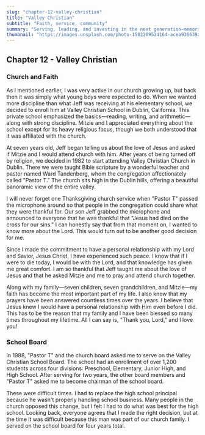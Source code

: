 ```yaml
---
slug: "chapter-12-valley-christian"
title: "Valley Christian"
subtitle: "Faith, service, community"
summary: "Serving, leading, and investing in the next generation—memories from the seasons at Valley Christian."
thumbnail: "https://images.unsplash.com/photo-1502209524164-acea936639a2?auto=format&fit=crop&w=1200&h=675&q=80"
---
```


## Chapter 12 - Valley Christian

### Church and Faith

As I mentioned earlier, I was very active in our church growing up, but back
then it was simply what young boys were expected to do. When we wanted more
discipline than what Jeff was receiving at his elementary school, we decided to
enroll him at Valley Christian School in Dublin, California. This private school
emphasized the basics—reading, writing, and arithmetic—along with strong
discipline. Mitzie and I appreciated everything about the school except for its
heavy religious focus, though we both understood that it was affiliated with the
church.

At seven years old, Jeff began telling us about the love of Jesus and asked if
Mitzie and I would attend church with him. After years of being turned off by
religion, we decided in 1982 to start attending Valley Christian Church in
Dublin. There we were taught Bible scripture by a wonderful teacher and pastor
named Ward Tandenberg, whom the congregation affectionately called "Pastor T."
The church sits high in the Dublin hills, offering a beautiful panoramic view of
the entire valley.

I will never forget one Thanksgiving church service when "Pastor T" passed the
microphone around so that people in the congregation could share what they were
thankful for. Our son Jeff grabbed the microphone and announced to everyone that
he was thankful that "Jesus had died on the cross for our sins." I can honestly
say that from that moment on, I wanted to know more about the Lord. This would
turn out to be another good decision for me.

Since I made the commitment to have a personal relationship with my Lord and
Savior, Jesus Christ, I have experienced such peace. I know that if I were to
die today, I would be with the Lord, and that knowledge has given me great
comfort. I am so thankful that Jeff taught me about the love of Jesus and that
he asked Mitzie and me to pray and attend church together.

Along with my family—seven children, seven grandchildren, and Mitzie—my faith
has become the most important part of my life. I also know that my prayers have
been answered countless times over the years. I believe that Jesus knew I would
have a personal relationship with Him even before I did. This has to be the
reason that my family and I have been blessed so many times throughout my
lifetime. All I can say is, "Thank you, Lord," and I love you!

### School Board

In 1988, "Pastor T" and the church board asked me to serve on the Valley
Christian School Board. The school had an enrollment of over 1,200 students
across four divisions: Preschool, Elementary, Junior High, and High School.
After serving for two years, the other board members and "Pastor T" asked me to
become chairman of the school board.

These were difficult times. I had to replace the high school principal because
he wasn't properly handling school business. Many people in the church opposed
this change, but I felt I had to do what was best for the high school. Looking
back, everyone agrees that I made the right decision, but at the time it was
difficult because this man was part of our church family. I served on the school
board for four years total.
